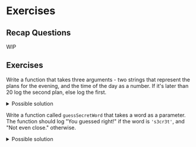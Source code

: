 # Exercises

## Recap Questions

WIP

## Exercises

Write a function that takes three arguments - two strings that represent the plans for the evening, and the time of the day as a number. If it's later than 20 log the second plan, else log the first.

<details>
  <summary>Possible solution</summary>
  
WIP
</details>

Write a function called `guessSecretWord` that takes a word as a parameter. The function should log "You guessed right!" if the word is `'s3cr3t'`, and "Not even close." otherwise.

<details>
  <summary>Possible solution</summary>
```js static showConsole
function guessSecretWord(guess) {
  if (guess == 's3cr3t') {
    console.log('You guessed right!');
  } else {
    console.log('Not even close.');
  }
}

guessSecretWord('Abracadabra');
guessSecretWord('Hocus Pocus');
guessSecretWord('s3cr3t');
// ** output **
'Not even close.'
'Not even close.'
'You guessed right!'
```  
</details>